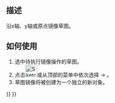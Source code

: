 <languages/>

<div class="mw-translate-fuzzy">
{{Docnav/zh-cn
|[[Sketcher_MergeSketches/zh-cn|合并草图]]
|[[Sketcher_StopOperation/zh-cn|停止操作]]
|[[Sketcher_Workbench/zh-cn|Sketcher]]
|IconL=Sketcher_MergeSketches.svg‎
|IconR=Sketcher_StopOperation.svg
|IconC=Workbench_Sketcher.svg
}}
</div>

<div class="mw-translate-fuzzy">
{{GuiCommand/zh-cn
|Name=镜像草图
|MenuLocation=Sketch → 镜像草图
|Workbenches=[[Sketcher_Workbench/zh-cn|Sketcher]]
|Version=0.16
}}
</div>

<span id="Description"></span>
==描述==

<div class="mw-translate-fuzzy">
沿x轴、y轴或原点镜像草图。
</div>

<span id="Usage"></span>
<div class="mw-translate-fuzzy">
==如何使用==
</div>

<div class="mw-translate-fuzzy">
#选中待执行镜像操作的草图。
#点击[[Image:Sketcher_MirrorSketch.png|32px]]或从顶部的菜单中依次选择{{Button| Sketch}}  →  {{Button|[[Image:Sketcher_MirrorSketch.png|32px]] Mirror Sketch}}。
#草图镜像将被创建为一个独立的新对象。
</div>


<div class="mw-translate-fuzzy">
{{Docnav/zh-cn
|[[Sketcher_MergeSketches/zh-cn|合并草图]]
|[[Sketcher_StopOperation/zh-cn|停止操作]]
|[[Sketcher_Workbench/zh-cn|Sketcher]]
|IconL=Sketcher_MergeSketches.svg‎
|IconR=Sketcher_StopOperation.svg
|IconC=Workbench_Sketcher.svg
}}
</div>

{{Sketcher_Tools_navi{{#translation:}}}}
{{Userdocnavi{{#translation:}}}}